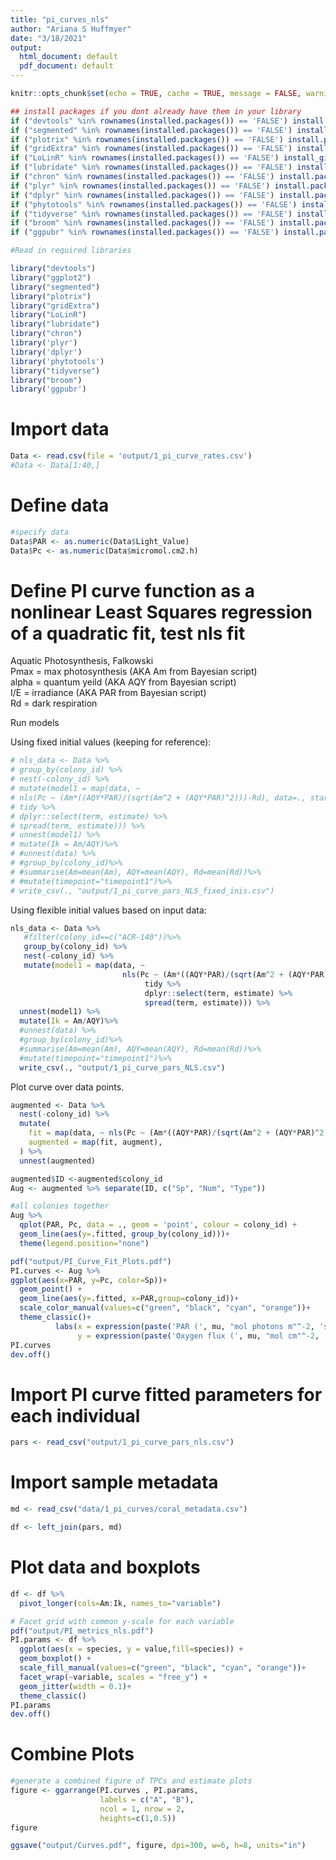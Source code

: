 ```yaml
---
title: "pi_curves_nls"
author: "Ariana S Huffmyer"
date: "3/18/2021"
output:
  html_document: default
  pdf_document: default
---
```


```r
knitr::opts_chunk$set(echo = TRUE, cache = TRUE, message = FALSE, warning = FALSE)
```

```r
## install packages if you dont already have them in your library
if ("devtools" %in% rownames(installed.packages()) == 'FALSE') install.packages('devtools') 
if ("segmented" %in% rownames(installed.packages()) == 'FALSE') install.packages('segmented') 
if ("plotrix" %in% rownames(installed.packages()) == 'FALSE') install.packages('plotrix') 
if ("gridExtra" %in% rownames(installed.packages()) == 'FALSE') install.packages('gridExtra') 
if ("LoLinR" %in% rownames(installed.packages()) == 'FALSE') install_github('colin-olito/LoLinR') 
if ("lubridate" %in% rownames(installed.packages()) == 'FALSE') install.packages('lubridate') 
if ("chron" %in% rownames(installed.packages()) == 'FALSE') install.packages('chron') 
if ("plyr" %in% rownames(installed.packages()) == 'FALSE') install.packages('plyr') 
if ("dplyr" %in% rownames(installed.packages()) == 'FALSE') install.packages('dplyr') 
if ("phytotools" %in% rownames(installed.packages()) == 'FALSE') install.packages('phytotools') 
if ("tidyverse" %in% rownames(installed.packages()) == 'FALSE') install.packages('tidyverse') 
if ("broom" %in% rownames(installed.packages()) == 'FALSE') install.packages('broom') 
if ("ggpubr" %in% rownames(installed.packages()) == 'FALSE') install.packages('ggpubr') 

#Read in required libraries

library("devtools")
library("ggplot2")
library("segmented")
library("plotrix")
library("gridExtra")
library("LoLinR")
library("lubridate")
library("chron")
library('plyr')
library('dplyr')
library('phytotools')
library("tidyverse")
library("broom")
library('ggpubr')
```

# Import data
```r
Data <- read.csv(file = 'output/1_pi_curve_rates.csv')
#Data <- Data[1:40,]
```


# Define data  

```r
#specify data
Data$PAR <- as.numeric(Data$Light_Value)
Data$Pc <- as.numeric(Data$micromol.cm2.h)
```



# Define PI curve function as a nonlinear Least Squares regression of a quadratic fit, test nls fit
Aquatic Photosynthesis, Falkowski   
Pmax = max photosynthesis (AKA Am from Bayesian script)  
alpha = quantum yeild (AKA AQY from Bayesian script)  
I/E = irradiance (AKA PAR from Bayesian script)  
Rd = dark respiration   

Run models 

Using fixed initial values (keeping for reference):  

```r
# nls_data <- Data %>%
# group_by(colony_id) %>%
# nest(-colony_id) %>%
# mutate(model1 = map(data, ~
# nls(Pc ~ (Am*((AQY*PAR)/(sqrt(Am^2 + (AQY*PAR)^2)))-Rd), data=., start=list(Am=0.7,  AQY=0.001, Rd=.4)) %>%
# tidy %>%
# dplyr::select(term, estimate) %>%
# spread(term, estimate))) %>%
# unnest(model1) %>%
# mutate(Ik = Am/AQY)%>%
# #unnest(data) %>%
# #group_by(colony_id)%>%
# #summarise(Am=mean(Am), AQY=mean(AQY), Rd=mean(Rd))%>%
# #mutate(timepoint="timepoint1")%>%
# write_csv(., "output/1_pi_curve_pars_NLS_fixed_inis.csv")
```

Using flexible initial values based on input data:  
```r
nls_data <- Data %>% 
   #filter(colony_id==c("ACR-140"))%>%
   group_by(colony_id) %>%
   nest(-colony_id) %>%
   mutate(model1 = map(data, ~ 
                         nls(Pc ~ (Am*((AQY*PAR)/(sqrt(Am^2 + (AQY*PAR)^2)))-Rd), data=., start=list(Am=(max(.$Pc)-min(.$Pc)),  AQY=0.001, Rd=-min(.$Pc))) %>%
                              tidy %>%
                              dplyr::select(term, estimate) %>% 
                              spread(term, estimate))) %>%
  unnest(model1) %>%
  mutate(Ik = Am/AQY)%>%
  #unnest(data) %>%
  #group_by(colony_id)%>%
  #summarise(Am=mean(Am), AQY=mean(AQY), Rd=mean(Rd))%>%
  #mutate(timepoint="timepoint1")%>%
  write_csv(., "output/1_pi_curve_pars_NLS.csv")
```

Plot curve over data points.  
```r
augmented <- Data %>% 
  nest(-colony_id) %>% 
  mutate(
    fit = map(data, ~ nls(Pc ~ (Am*((AQY*PAR)/(sqrt(Am^2 + (AQY*PAR)^2)))-Rd), data=., start=list(Am=1.7,  AQY=0.001, Rd=.4))),
    augmented = map(fit, augment),
  ) %>% 
  unnest(augmented)

augmented$ID <-augmented$colony_id
Aug <- augmented %>% separate(ID, c("Sp", "Num", "Type"))

#all colonies together
Aug %>%
  qplot(PAR, Pc, data = ., geom = 'point', colour = colony_id) +
  geom_line(aes(y=.fitted, group_by(colony_id)))+
  theme(legend.position="none")

pdf("output/PI_Curve_Fit_Plots.pdf")
PI.curves <- Aug %>%
ggplot(aes(x=PAR, y=Pc, color=Sp))+
  geom_point() + 
  geom_line(aes(y=.fitted, x=PAR,group=colony_id))+
  scale_color_manual(values=c("green", "black", "cyan", "orange"))+
  theme_classic()+
          labs(x = expression(paste('PAR (', mu, "mol photons m"^-2, 's'^-1,")")),
               y = expression(paste('Oxygen flux (', mu, "mol cm"^-2, 'h'^-1,")")))
PI.curves
dev.off()

```


# Import PI curve fitted parameters for each individual
```r
pars <- read_csv("output/1_pi_curve_pars_nls.csv")
```

# Import sample metadata
```r
md <- read_csv("data/1_pi_curves/coral_metadata.csv")

df <- left_join(pars, md)
```

# Plot data and boxplots
```r

df <- df %>%
  pivot_longer(cols=Am:Ik, names_to="variable")

# Facet grid with common y-scale for each variable
pdf("output/PI_metrics_nls.pdf")
PI.params <- df %>%
  ggplot(aes(x = species, y = value,fill=species)) +
  geom_boxplot() +
  scale_fill_manual(values=c("green", "black", "cyan", "orange"))+
  facet_wrap(~variable, scales = "free_y") +
  geom_jitter(width = 0.1)+
  theme_classic()
PI.params
dev.off()

```


# Combine Plots
```r

#generate a combined figure of TPCs and estimate plots
figure <- ggarrange(PI.curves , PI.params,
                    labels = c("A", "B"),
                    ncol = 1, nrow = 2,
                    heights=c(1,0.5))
figure

ggsave("output/Curves.pdf", figure, dpi=300, w=6, h=8, units="in")

```




